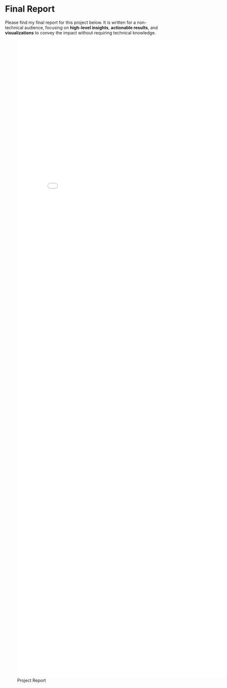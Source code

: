 # Final Report

Please find my final report for this project below. It is written for a non-technical audience, focusing on **high-level insights**, **actionable results**, and **visualizations** to convey the impact without requiring technical knowledge.


![Project Report](../assets/finalprojectreport.pdf){width=800px height=2100px}










